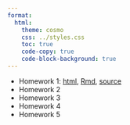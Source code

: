```yaml
---
format:
  html:
    theme: cosmo
    css: ../styles.css
    toc: true
    code-copy: true
    code-block-background: true
---
```


- Homework 1: [html](homeworks/homework1/homework1.html), [Rmd](homeworks/homework1/homework1.Rmd),  [source](https://github.com/berkeley-stat153/fall-2024/tree/master/homeworks/homework1) 
- Homework 2 <!--[[html](homeworks/homework2/homework2.html), Rmd](homeworks/homework2/homework2.Rmd),  [source](https://github.com/berkeley-stat153/fall-2024/tree/master/homeworks/homework2)--> 
- Homework 3 <!--[html](homeworks/homework3/homework3.html), [Rmd](homeworks/homework3/homework3.Rmd),  [source](https://github.com/berkeley-stat153/fall-2024/tree/master/homeworks/homework3)--> 
- Homework 4 <!--[html](homeworks/homework4/homework4.html), [Rmd](homeworks/homework4/homework4.Rmd),  [source](https://github.com/berkeley-stat153/fall-2024/tree/master/homeworks/homework4)--> 
- Homework 5 <!--[html](homeworks/homework4/homework4.html), [Rmd](homeworks/homework4/homework4.Rmd),  [source](https://github.com/berkeley-stat153/fall-2024/tree/master/homeworks/homework4)--> 
